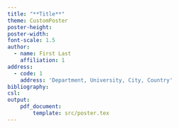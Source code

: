 ```yaml
---
title: "**Title**"
theme: CustomPoster
poster-height: 
poster-width: 
font-scale: 1.5
author: 
  - name: First Last
    affiliation: 1
address:
  - code: 1
    address: 'Department, University, City, Country'
bibliography: 
csl: 
output:
    pdf_document:
        template: src/poster.tex
---
```


<!------------------>
<!-- First column -->
\columnBegin{.29\linewidth}
\blockBegin{Background}
\blockEnd

\blockBegin{Methods:}
\blockEnd
\columnEnd

<!------------------->
<!-- Second column -->
\columnBegin{.29\linewidth}
\blockBegin{Results:}
\blockEnd
\columnEnd

<!------------------>
<!-- Third column -->
\columnBegin{0.29\linewidth}
\blockBegin{Discussion}
\blockEnd

\blockBegin{References}
\scriptsize


